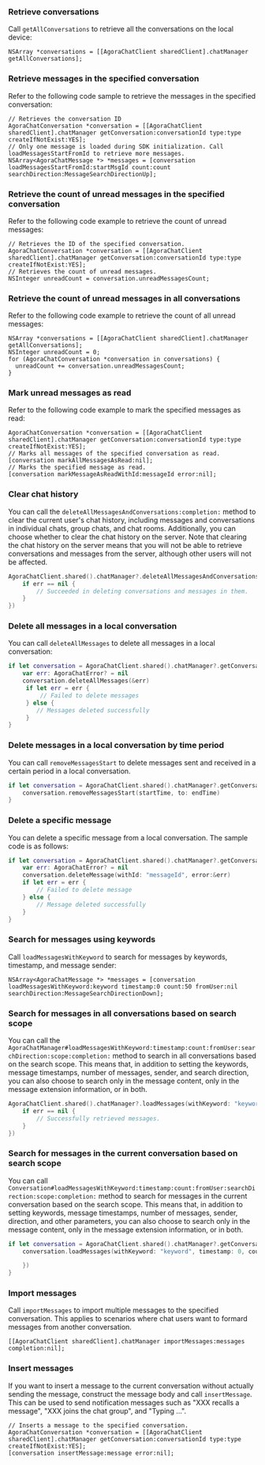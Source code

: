 <PlatformWrapper platform="ios">

### Retrieve conversations

Call `getAllConversations` to retrieve all the conversations on the local device:

```objc
NSArray *conversations = [[AgoraChatClient sharedClient].chatManager getAllConversations];
```

### Retrieve messages in the specified conversation

Refer to the following code sample to retrieve the messages in the specified conversation:

```objc
// Retrieves the conversation ID
AgoraChatConversation *conversation = [[AgoraChatClient sharedClient].chatManager getConversation:conversationId type:type createIfNotExist:YES];
// Only one message is loaded during SDK initialization. Call loadMessagesStartFromId to retrieve more messages.
NSArray<AgoraChatMessage *> *messages = [conversation loadMessagesStartFromId:startMsgId count:count searchDirection:MessageSearchDirectionUp];
```

### Retrieve the count of unread messages in the specified conversation

Refer to the following code example to retrieve the count of unread messages:

```objc
// Retrieves the ID of the specified conversation.
AgoraChatConversation *conversation = [[AgoraChatClient sharedClient].chatManager getConversation:conversationId type:type createIfNotExist:YES];
// Retrieves the count of unread messages.
NSInteger unreadCount = conversation.unreadMessagesCount;
```


### Retrieve the count of unread messages in all conversations

Refer to the following code example to retrieve the count of all unread messages:

```objc
NSArray *conversations = [[AgoraChatClient sharedClient].chatManager getAllConversations];
NSInteger unreadCount = 0;
for (AgoraChatConversation *conversation in conversations) {
  unreadCount += conversation.unreadMessagesCount;
}
```


### Mark unread messages as read

Refer to the following code example to mark the specified messages as read:

```objc
AgoraChatConversation *conversation = [[AgoraChatClient sharedClient].chatManager getConversation:conversationId type:type createIfNotExist:YES];
// Marks all messages of the specified conversation as read.
[conversation markAllMessagesAsRead:nil];
// Marks the specified message as read.
[conversation markMessageAsReadWithId:messageId error:nil];
```

### Clear chat history

You can call the `deleteAllMessagesAndConversations:completion:` method to clear the current user's chat history, including messages and conversations in individual chats, group chats, and chat rooms. Additionally, you can choose whether to clear the chat history on the server. Note that clearing the chat history on the server means that you will not be able to retrieve conversations and messages from the server, although other users will not be affected.

```swift
AgoraChatClient.shared().chatManager?.deleteAllMessagesAndConversations(true, completion: { err in
    if err == nil {
        // Succeeded in deleting conversations and messages in them.
    }
})
```

### Delete all messages in a local conversation

You can call `deleteAllMessages` to delete all messages in a local conversation:

```swift
if let conversation = AgoraChatClient.shared().chatManager?.getConversationWithConvId("conversationId") {
    var err: AgoraChatError? = nil
    conversation.deleteAllMessages(&err)
     if let err = err {
         // Failed to delete messages
     } else {
        // Messages deleted successfully
     }
}
```

### Delete messages in a local conversation by time period

You can call `removeMessagesStart` to delete messages sent and received in a certain period in a local conversation.

```swift
if let conversation = AgoraChatClient.shared().chatManager?.getConversationWithConvId("conversationId") {
    conversation.removeMessagesStart(startTime, to: endTime)
}
```

### Delete a specific message

You can delete a specific message from a local conversation. The sample code is as follows:

```swift
if let conversation = AgoraChatClient.shared().chatManager?.getConversationWithConvId("conversationId") {
    var err: AgoraChatError? = nil
    conversation.deleteMessage(withId: "messageId", error:&err)
    if let err = err {
        // Failed to delete message
    } else {
        // Message deleted successfully
    }
}
```

### Search for messages using keywords

Call `loadMessagesWithKeyword` to search for messages by keywords, timestamp, and message sender:

```objc
NSArray<AgoraChatMessage *> *messages = [conversation loadMessagesWithKeyword:keyword timestamp:0 count:50 fromUser:nil searchDirection:MessageSearchDirectionDown];
```

### Search for messages in all conversations based on search scope

You can call the `AgoraChatManager#loadMessagesWithKeyword:timestamp:count:fromUser:searchDirection:scope:completion:` method to search in all conversations based on the search scope. This means that, in addition to setting the keywords, message timestamps, number of messages, sender, and search direction, you can also choose to search only in the message content, only in the message extension information, or in both.

```swift
AgoraChatClient.shared().chatManager?.loadMessages(withKeyword: "keyword", timestamp: Int64((Date().timeIntervalSince1970 * 1000)), count: 100, fromUser: "", searchDirection: .up, scope: .content, completion: { messages, err in
    if err == nil {
        // Successfully retrieved messages.
    }
})
```

### Search for messages in the current conversation based on search scope

You can call `Conversation#loadMessagesWithKeyword:timestamp:count:fromUser:searchDirection:scope:completion:` method to search for messages in the current conversation based on the search scope. This means that, in addition to setting keywords, message timestamps, number of messages, sender, direction, and other parameters, you can also choose to search only in the message content, only in the message extension information, or in both.

```swift
if let conversation = AgoraChatClient.shared().chatManager?.getConversationWithConvId("conversationsId") {
    conversation.loadMessages(withKeyword: "keyword", timestamp: 0, count: 50, fromUser: "", searchDirection: .down, scope: .content, completion: { messages, aError in

    })
}
```

### Import messages

Call `importMessages` to import multiple messages to the specified conversation. This applies to scenarios where chat users want to formard messages from another conversation.

```objc
[[AgoraChatClient sharedClient].chatManager importMessages:messages completion:nil];
```

### Insert messages

If you want to insert a message to the current conversation without actually sending the message, construct the message body and call `insertMessage`. This can be used to send notification messages such as "XXX recalls a message", "XXX joins the chat group", and "Typing ...".

```objc
// Inserts a message to the specified conversation.
AgoraChatConversation *conversation = [[AgoraChatClient sharedClient].chatManager getConversation:conversationId type:type createIfNotExist:YES];
[conversation insertMessage:message error:nil];
```

</PlatformWrapper>